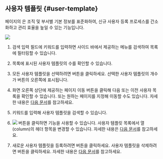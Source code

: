 ## 사용자 템플릿 {#user-template}

<Cmd sid='shell.header.user' /> 페이지의 <Cmd sid='team.sidebar.template' />은 조직 및 부서별 기본 정보를 표준화하여, 신규 사용자 등록 프로세스를 간소화하고 관리 효율을 높일 수 있는 기능입니다.

<Image src='/img/biostarx-ui-user-template.png' className='none' />

<Calloutlists>

1. 검색 입력 필드에 키워드를 입력하면 사이드 바에서 제공하는 메뉴를 검색하여 목록에 필터링할 수 있습니다.

1. 목록에 표시된 사용자 템플릿의 수를 확인할 수 있습니다.

1. 모든 사용자 템플릿을 선택하려면 <Cmd sid='common.selectAll' /> 버튼을 클릭하세요. 선택한 사용자 템플릿의 개수가 버튼의 오른쪽에 표시됩니다.

1. 화면 오른쪽 상단에 제공하는 페이지 이동 버튼을 클릭해 다음 또는 이전 사용자 목록을 확인할 수 있습니다. 또는 원하는 페이지를 지정해 이동할 수도 있습니다. 자세한 내용은 [다음 문서](user-template#select-view-options)를 참고하세요.

1. 키워드를 입력해 사용자 템플릿을 검색할 수 있습니다.

1. <Image src='/img/menus/ico-more-white.svg' ico alone /> 버튼을 클릭하면 <Cmd sid='team.menu.columnLayout' /> 기능을 사용할 수 있습니다. 사용자 템플릿 목록에서 열(column)의 헤더 항목을 변경할 수 있습니다. 자세한 내용은 [다음 문서](columnlayout)를 참고하세요.

1. 새로운 사용자 템플릿을 등록하려면 <Cmd sid='team.user.dialog.newTemplate' /> 버튼을 클릭하세요. 사용자 템플릿을 삭제하려면 <Cmd sid='common.delete' /> 버튼을 클릭하세요. 자세한 내용은 [다음 문서](user-template)를 참고하세요.

</Calloutlists>